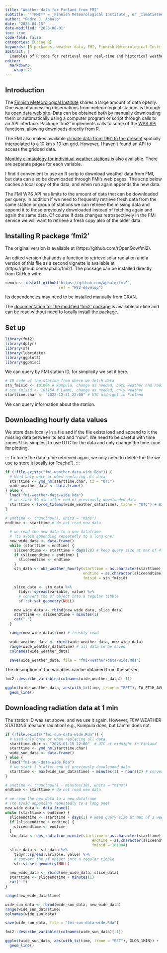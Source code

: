 ```yaml
---
title: "Weather data for Finland from FMI"
subtitle: "**FMI** = _Finnish Meteorological Institute_, or _Ilmatieteen laitos_"
author: "Pedro J. Aphalo"
date: "2023-04-15"
date-modified: "2023-08-01"
toc: true
code-fold: false
categories: [Using R]
keywords: [R packages, weather data, FMI, Finnish Meteorological Institute]
abstract: |
  Examples of R code for retrieval near real-time and historical weather data for observation stations in Finland. The examples dowload the data from the open access database of the Finnish Meteorological Institute.
editor: 
  markdown: 
    wrap: 72
---
```


## Introduction

The [Finnish Meteorological Institute](https://en.ilmatieteenlaitos.fi/)
shares a large amount of data openly. One way of accessing observations
from meteorological stations is through its [open data web
site](https://en.ilmatieteenlaitos.fi/download-observations). Data can
be obtained both by manually downloading them or automatically using a
computer program or script through calls to an API interface. Package
'fmi2' implements calls to some of the [WPS
API](https://en.ilmatieteenlaitos.fi/open-data-manual) functions,
allowing downloads directly from R.

The FMI also makes available [climate data from 1961 to the
present](https://www.climateguide.fi/articles/from-point-observations-to-regionally-comprehensive-climate-grids/)
spatially interpolated to a 10 km x 10 km grid. However, I haven't found
an API to access the gridded data.

[Monthly climatology for individual weather stations](https://www.ilmatieteenlaitos.fi/ilmastollinen-vertailukausi) is also available. There are separate pages for each variable.

I find it convenient to use an R scrip to download weather data from FMI,
but data can also be downloaded through FMI's web pages. The scrip below caches a local copy of the data, and when run again appends the new data.

The FMI WPS API has limits to the amount of data that can be downloaded
per query. In addition if we need to frequently retrieve fresh data from
the same station or group of stations we can retrieve the missing data
and append it to those previously downloaded instead of fetching again
and again the same data. Of course if data changes retrospectively in
the FMI service we will want to retrieve a fresh copy also of the older
data.

## Installing R package 'fmi2'

The original version is available at (https://github.com/rOpenGov/fmi2).

An edited version that adds a function to retrieve solar radiation and a
version of this file as a second vignette is available at
(https://github.com/aphalo/fmi2). The package can be installed directly
from GitHub with:

```r
remotes::install_github("https://github.com/aphalo/fmi2", 
                        ref = "HY2-develop")
```

Its dependencies may need to be installed manually from CRAN.

::: callout-note
The [documentation for the modified 'fmi2' package](https://docs.r4photobiology.info/fmi2-fork/) is available on-line and can be read without need to locally install the package.
:::

## Set up

```r
library(fmi2)
library(dplyr)
library(sf)
library(lubridate)
library(ggplot2)
library(ggpmisc)
```

We can query by FMI station ID, for simplicity we set it here.

```r
# ID code of the station from where we fetch data
stn_fmisid <- 101004 # Kumpula, change as needed, both weather and radiation
# stn_fmisid <- 101154 # Lammi, change as needed, only weather
starttime.char <- "2022-12-31 22:00" # UTC midnight in Finland
```

We can query information about the station.

## Downloading hourly data values

We store data locally in a file and if the file exists load and append
to it the missing data between its end and "now". We need to be careful
with time zones!! It is simplest to use UTC for the data and only change
the time zone for plotting.

::: To force the data to be retrieved again, we only need to delete the
file we use to store it locally (or "cache"). 
:::

```r
if (!file.exists("fmi-weather-data-wide.Rda")) {
  # Used only once or when replacing all data
  starttime <- ymd_hm(starttime.char, tz = "UTC")
  wide_weather_data <- data.frame()
} else {
  load("fmi-weather-data-wide.Rda")
  # we start 59 min after end of previously downloaded data
  starttime <-force_tz(max(wide_weather_data$time), tzone = "UTC") + minutes(59)
}

# endtime <- trunc(now(), units = "mins")
endtime <- starttime # do not read new data
```

```r
  # we read the new data to a new dataframe
  # (to avoid appending repeatedly to a long one)
  new_wide_data <- data.frame()
  while (starttime < endtime) {
    sliceendtime <- starttime + days(28) # keep query size at max of 4 weeks
    if (sliceendtime > endtime) {
      sliceendtime <- endtime
    }
    stn_data <- obs_weather_hourly(starttime = as.character(starttime),
                                   endtime = as.character(sliceendtime),
                                   fmisid = stn_fmisid)

    slice_data <- stn_data %>%
      tidyr::spread(variable, value) %>%
      # convert the sf object into a regular tibble
      sf::st_set_geometry(NULL)

    new_wide_data <- rbind(new_wide_data, slice_data)
    starttime <- sliceendtime + minutes(1)
    cat(".")
  }

  range(new_wide_data$time) # freshly read

  wide_weather_data <- rbind(wide_weather_data, new_wide_data)
  range(wide_weather_data$time) # all data to be saved
  colnames(wide_weather_data)

  save(wide_weather_data, file = "fmi-weather-data-wide.Rda")
```

The description of the variables can be obtained from the server.

```r
fmi2::describe_variables(colnames(wide_weather_data)[-1])
```

```r
ggplot(wide_weather_data, aes(with_tz(time, tzone = "EET"), TA_PT1H_AVG)) +
  geom_line()
```

## Downloading radiation data at 1 min

The station ID was set above, and we use it again. However, FEW WEATHER STATIONS measure radiation! e.g., Kumpula does, but Lammi does not.

```r
if (!file.exists("fmi-sun-data-wide.Rda")) {
  # Used only once or when replacing all data
  starttime.char <- "2023-01-15 22:00"  # UTC at midnight in Finland
  starttime <- ymd_hm(starttime.char)
  wide_sun_data <- data.frame()
} else {
  load("fmi-sun-data-wide.Rda")
  # we start 1 h after end of previously downloaded data
  starttime <- max(wide_sun_data$time) + minutes(1) + hours(2) # convert to UTC + 2h
}

# endtime <- trunc(now() - minutes(30), units = "mins")
endtime <- starttime # do not read new data
```

```r
# we read the new data to a new dataframe
# (to avoid appending repeatedly to a long one)
new_wide_data <- data.frame()
while (starttime < endtime) {
  sliceendtime <- starttime + days(1) # keep query size at max of 1 week
  if (sliceendtime > endtime) {
    sliceendtime <- endtime
  }
  stn_data <- obs_radiation_minute(starttime = as.character(starttime),
                                       endtime = as.character(sliceendtime),
                                       fmisid = 101004)
  slice_data <- stn_data %>%
    tidyr::spread(variable, value) %>%
    # convert the sf object into a regular tibble
    sf::st_set_geometry(NULL)

  new_wide_data <- rbind(new_wide_data, slice_data)
  starttime <- sliceendtime + minutes(1)
  cat(".")
}

range(new_wide_data$time)

wide_sun_data <- rbind(wide_sun_data, new_wide_data)
range(wide_sun_data$time)
colnames(wide_sun_data)

save(wide_sun_data, file = "fmi-sun-data-wide.Rda")
```

```r
fmi2::describe_variables(colnames(wide_sun_data)[-1])
```

```r
ggplot(wide_sun_data, aes(with_tz(time, tzone = "EET"), GLOB_1MIN)) +
  geom_line()
```

